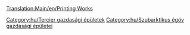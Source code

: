 [[Translation:Main/en/Printing Works]]
{{hu/Gazdasági épületek|kép=Printworks.png
|név=Nyomda
|klíma=[[Main/en/Éghajlatok/Hu#Szubarktikus|szubarktikus]]
|elfogad=[[Main/hu/Papír|papírt]]
|előállít=[[Main/hu/Áru|árut]]
|megjegyzés=más éghajlaton nem található
}}

{{hu/Navbox Gazdasági épületek}}

[[Category:hu/Tercier gazdasági épületek]]
[[Category:hu/Szubarktikus égöv gazdasági épületei]]